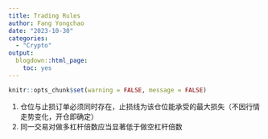 ```yaml
---
title: Trading Rules
author: Fang Yongchao
date: "2023-10-30"
categories:
  - "Crypto"
output:
  blogdown::html_page:
    toc: yes
---
```


```r
knitr::opts_chunk$set(warning = FALSE, message = FALSE)
```

1. 仓位与止损订单必须同时存在，止损线为该仓位能承受的最大损失（不因行情走势变化，开仓即确定）
1. 同一交易对做多杠杆倍数应当显著低于做空杠杆倍数